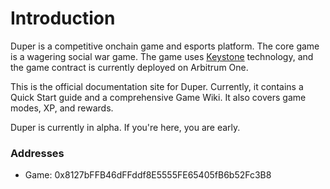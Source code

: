 # Introduction

Duper is a competitive onchain game and esports platform. The core game is a wagering social war game. The game uses [Keystone](https://www.keystonesdk.com) technology, and the game contract is currently deployed on Arbitrum One.

This is the official documentation site for Duper. Currently, it contains a Quick Start guide and a comprehensive Game Wiki. It also covers game modes, XP, and rewards.

Duper is currently in alpha. If you're here, you are early.

### Addresses

- Game: 0x8127bFFB46dFFddf8E5555FE65405fB6b52Fc3B8
